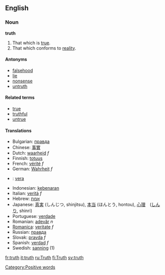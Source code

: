 ==English==
===Noun===
'''truth'''

#That which is [[true]].
#That which conforms to [[reality]].


====Antonyms====
*[[falsehood]]
*[[lie]]
*[[nonsense]]
*[[untruth]]

====Related terms====
*[[true]]
*[[truthful]]
*[[untrue]]

====Translations====
*Bulgarian: [[правда]]
*Chinese: [[事實]]
*Dutch: [[waarheid]] ''f''
*Finnish: [[totuus]]
*French: [[vérité]] ''f''
*German: [[Wahrheit]] ''f''
*{{io}} : [[vera]]
*Indonesian: [[kebenaran]]
*Italian: [[verità]] ''f''
*Hebrew: [[אמת]]
*Japanese: [[真実]] (しんじつ, shinjitsu), [[本当]] (ほんとう, hontou), [[心理]]　([[しんり]], shinri)
*Portuguese: [[verdade]]
*Romanian: [[adevăr]] ''n''
*[[Romanica]]: [[veritate]] ''f''
*Russian: [[правда]]
*Slovak: [[pravda]] ''f''
*Spanish: [[verdad]] ''f''
*Swedish: [[sanning]] (1)

[[Category:Positive words]]

[[fr:truth]]
[[it:truth]]
[[ru:Truth]]
[[fi:Truth]]
[[sv:truth]]